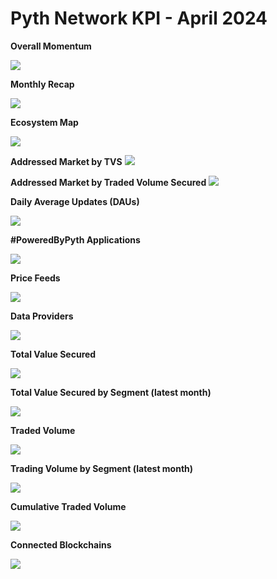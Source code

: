 # Pyth Network KPI - April 2024

**Overall Momentum**

![](../../../../images/kpi/april-24/pyth-momentum-apr-24.jpg)

**Monthly Recap**

![](../../../../images/kpi/april-24/pyth-apr-24.jpg)

**Ecosystem Map**

![](../../../../images/kpi/march-24/pyth-ecosystem-mar-24.jpg)

**Addressed Market by TVS**
![](../../../../images/kpi/april-24/pyth-tvs-l1-l2-apr-24.jpg)

**Addressed Market by Traded Volume Secured**
![](../../../../images/kpi/april-24/pyth-traded-volume-l1-l2-apr-24.jpg)

**Daily Average Updates (DAUs)**

![](../../../../images/kpi/april-24/apr-24-daily-average-updates.jpg)

**#PoweredByPyth Applications**

![](../../../../images/kpi/april-24/apr-24-apps-integrations.jpg)

**Price Feeds**

![](../../../../images/kpi/april-24/apr-24-price-feeds.jpg)

**Data Providers**

![](../../../../images/kpi/april-24/apr-24-data-providers.jpg)

**Total Value Secured**

![](../../../../images/kpi/april-24/apr-24-all-chain-tvs.jpg)

**Total Value Secured by Segment (latest month)**

![](../../../../images/kpi/april-24/apr-24-dapps-tvs.jpg)

**Traded Volume**

![](../../../../images/kpi/april-24/apr-24-all-chain-volume.jpg)

**Trading Volume by Segment (latest month)**

![](../../../../images/kpi/april-24/apr-24-trading-volume.jpg)

**Cumulative Traded Volume**

![](../../../../images/kpi/april-24/apr-24-traded-volume.jpg)

**Connected Blockchains**

![](../../../../images/kpi/april-24/apr-24-connected-blockchains.jpg)
